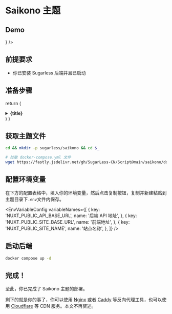 
# Saikono 主题


## Demo

<Cards num={2}>
  <Cards.Card
    arrow
    href="https://i-hentai.cc"
    title="无糖次元社区"
    icon={<img src="./logo.png" width={'25em'} />}
  />
</Cards>

## 前提要求

- 你已安装 Sugarless 后端并且已启动

## 准备步骤


  return (
    <details
      className="last-of-type:mb-0 rounded-lg bg-neutral-50 dark:bg-neutral-800 p-2 mt-4"
    >
      <summary>
        <strong className="text-lg">{title}</strong>
      </summary>
      <div className="nx-p-2">{children}</div>
    </details>
  )
}

<Steps>

## 获取主题文件

```bash
cd && mkdir -p sugarless/saikono && cd $_

# 拉取 docker-compose.yml 文件
wget https://fastly.jsdelivr.net/gh/SugarLess-CN/Script@main/saikono/docker-compose.yml
```

## 配置环境变量

在下方的配置表格中，填入你的环境变量，然后点击复制按钮，复制并新建粘贴到主题目录下`.env`文件内保存。


<EnvVariableConfig
  variableNames={[
    {
      key: 'NUXT_PUBLIC_API_BASE_URL',
      name: '后端 API 地址',
    },
    {
      key: 'NUXT_PUBLIC_SITE_BASE_URL',
      name: '前端地址',
    },
    {
      key: 'NUXT_PUBLIC_SITE_NAME',
      name: '站点名称',
    },
  ]}
/>

</Steps>

## 启动后端

```bash
docker compose up -d
```

## 完成！

至此，你已完成了 Saikono 主题的部署。

剩下的就是你的事了，你可以使用 [Nginx](https://nginx.org/en/download.html) 或者 [Caddy](https://caddyserver.com/download) 等反向代理工具，也可以使用 [Cloudflare](https://www.cloudflare.com/) 等 CDN 服务。本文不再赘述。

<style global jsx>{`
  .nextra-cards img {
    border-radius: 50%;
  }
  .nextra-content pre {
    max-height: 50vh;
  }
`}</style>